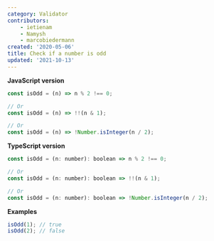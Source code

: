 ```yaml
---
category: Validator
contributors:
    - ietienam
    - Namysh
    - marcobiedermann
created: '2020-05-06'
title: Check if a number is odd
updated: '2021-10-13'
---
```


**JavaScript version**

```js
const isOdd = (n) => n % 2 !== 0;

// Or
const isOdd = (n) => !!(n & 1);

// Or
const isOdd = (n) => !Number.isInteger(n / 2);
```

**TypeScript version**

```js
const isOdd = (n: number): boolean => n % 2 !== 0;

// Or
const isOdd = (n: number): boolean => !!(n & 1);

// Or
const isOdd = (n: number): boolean => !Number.isInteger(n / 2);
```

**Examples**

```js
isOdd(1); // true
isOdd(2); // false
```
